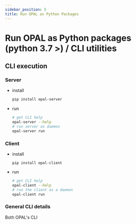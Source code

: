 ```yaml
---
sidebar_position: 5
title: Run OPAL as Python Packages
---
```



# Run OPAL as Python packages (python 3.7 >) / CLI utilities

## CLI execution
### Server
 - install
    ```sh
    pip install opal-server
    ```
- run
    ```sh
    # get CLI help
    opal-server --help
    # run server as daemon
    opal-server run
    ```

### Client
- install
    ```
    pip install opal-client
    ```
- run
    ```sh
    # get CLI help
    opal-client --help
    # run the client as a daemon
    opal-client run
    ```
### General CLI details
Both OPAL's CLI
